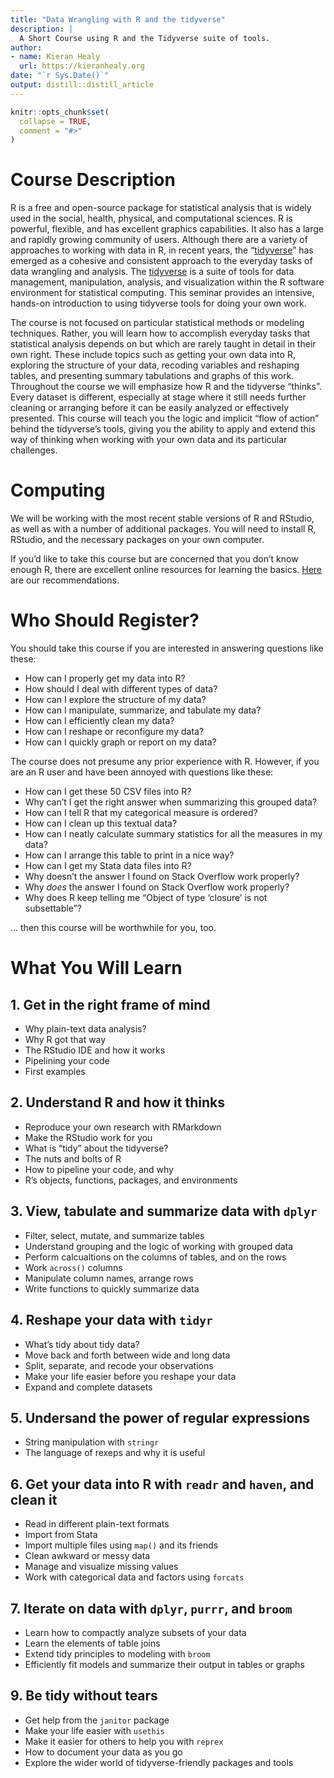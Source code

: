 ```yaml
---
title: "Data Wrangling with R and the tidyverse"
description: |
  A Short Course using R and the Tidyverse suite of tools.
author:
- name: Kieran Healy
  url: https://kieranhealy.org
date: "`r Sys.Date()`"
output: distill::distill_article
---
```


<!-- README.md is generated from README.Rmd. Please edit that file -->

```r
knitr::opts_chunk$set(
  collapse = TRUE,
  comment = "#>"
)
```

# Course Description

R is a free and open-source package for statistical analysis that is widely used in the social, health, physical, and computational sciences. R is powerful, flexible, and has excellent graphics capabilities. It also has a large and rapidly growing community of users. Although there are a variety of approaches to working with data in R, in recent years, the "[tidyverse](https://www.tidyverse.org)" has emerged as a cohesive and consistent approach to the everyday tasks of data wrangling and analysis. The [tidyverse](https://www.tidyverse.org) is a suite of tools for data management, manipulation, analysis, and visualization within the R software environment for statistical computing. This seminar provides an intensive, hands-on introduction to using tidyverse tools for doing your own work. 

The course is not focused on particular statistical methods or modeling techniques. Rather, you will learn how to accomplish everyday tasks that statistical analysis depends on but which are rarely taught in detail in their own right. These include topics such as getting your own data into R, exploring the structure of your data, recoding variables and reshaping tables, and presenting summary tabulations and graphs of this work. Throughout the course we will emphasize how R and the tidyverse "thinks". Every dataset is different, especially at stage where it still needs further cleaning or arranging before it can be easily analyzed or effectively presented. This course will teach you the logic and implicit "flow of action" behind the tidyverse's tools, giving you the ability to apply and extend this way of thinking when working with your own data and its particular challenges. 

# Computing 

We will be working with the most recent stable versions of R and RStudio, as well as with a number of additional packages. You will need to install R, RStudio, and the necessary packages on your own computer.

If you’d like to take this course but are concerned that you don’t know enough R, there are excellent online resources for learning the basics. [Here](https://stathorizons.flywheelsites.com/resources/free-web-books-for-learning-r/) are our recommendations.


# Who Should Register?

You should take this course if you are interested in answering questions like these:

- How can I properly get my data into R?
- How should I deal with different types of data?
- How can I explore the structure of my data?
- How can I manipulate, summarize, and tabulate my data?
- How can I efficiently clean my data?
- How can I reshape or reconfigure my data?
- How can I quickly graph or report on my data?

The course does not presume any prior experience with R. However, if you are an R user and have been annoyed with questions like these:

- How can I get these 50 CSV files into R?
- Why can’t I get the right answer when summarizing this grouped data?
- How can I tell R that my categorical measure is ordered?
- How can I clean up this textual data?
- How can I neatly calculate summary statistics for all the measures in my data?
- How can I arrange this table to print in a nice way?
- How can I get my Stata data files into R?
- Why doesn’t the answer I found on Stack Overflow work properly?
- Why _does_ the answer I found on Stack Overflow work properly?
- Why does R keep telling me “Object of type ‘closure’ is not subsettable”?

… then this course will be worthwhile for you, too.


# What You Will Learn

## 1. Get in the right frame of mind

- Why plain-text data analysis?
- Why R got that way
- The RStudio IDE and how it works
- Pipelining your code
- First examples

## 2. Understand R and how it thinks

- Reproduce your own research with RMarkdown
- Make the RStudio work for you
- What is "tidy" about the tidyverse?
- The nuts and bolts of R
- How to pipeline your code, and why
- R's objects, functions, packages, and environments

## 3. View, tabulate and summarize data with `dplyr`

- Filter, select, mutate, and summarize tables
- Understand grouping and the logic of working with grouped data
- Perform calcualtions on the columns of tables, and on the rows
- Work `across()` columns
- Manipulate column names, arrange rows
- Write functions to quickly summarize data

## 4. Reshape your data with `tidyr`

- What's tidy about tidy data?
- Move back and forth between wide and long data
- Split, separate, and recode your observations
- Make your life easier before you reshape your data
- Expand and complete datasets

## 5. Undersand the power of regular expressions

- String manipulation with `stringr`
- The language of rexeps and why it is useful

## 6. Get your data into R with `readr` and `haven`, and clean it

- Read in different plain-text formats
- Import from Stata
- Import multiple files using `map()` and its friends
- Clean awkward or messy data 
- Manage and visualize missing values
- Work with categorical data and factors using `forcats`

## 7. Iterate on data with `dplyr`, `purrr`, and `broom`

- Learn how to compactly analyze subsets of your data
- Learn the elements of table joins
- Extend tidy principles to modeling with `broom`
- Efficiently fit models and summarize their output in tables or graphs

## 9. Be tidy without tears

- Get help from the `janitor` package
- Make your life easier with `usethis` 
- Make it easier for others to help you with `reprex` 
- How to document your data as you go
- Explore the wider world of tidyverse-friendly packages and tools
